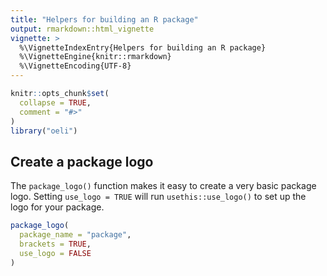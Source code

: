 ```yaml
---
title: "Helpers for building an R package"
output: rmarkdown::html_vignette
vignette: >
  %\VignetteIndexEntry{Helpers for building an R package}
  %\VignetteEngine{knitr::rmarkdown}
  %\VignetteEncoding{UTF-8}
---
```


```r
knitr::opts_chunk$set(
  collapse = TRUE,
  comment = "#>"
)
library("oeli")
```

## Create a package logo

The `package_logo()` function makes it easy to create a very basic package logo. Setting `use_logo = TRUE` will run `usethis::use_logo()` to set up the logo for your package.

```r
package_logo(
  package_name = "package",
  brackets = TRUE,
  use_logo = FALSE
)
```
